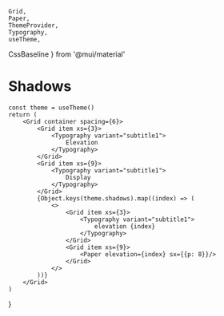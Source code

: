     Grid,
    Paper,
    ThemeProvider,
    Typography,
    useTheme,
  CssBaseline
} from '@mui/material'

<Meta title="Design/Shadows" />

# Shadows


    const theme = useTheme()
    return (
        <Grid container spacing={6}>
            <Grid item xs={3}>
                <Typography variant="subtitle1">
                    Elevation
                </Typography>
            </Grid>
            <Grid item xs={9}>
                <Typography variant="subtitle1">
                    Display
                </Typography>
            </Grid>
            {Object.keys(theme.shadows).map((index) => (
                <>
                    <Grid item xs={3}>
                        <Typography variant="subtitle1">
                            elevation {index}
                        </Typography>
                    </Grid>
                    <Grid item xs={9}>
                        <Paper elevation={index} sx={{p: 8}}/>
                    </Grid>
                </>
            ))}
        </Grid>
    )
}

<ThemeProvider theme={lightTheme}>
  <CssBaseline/>
  <Shadows />
</ThemeProvider>

